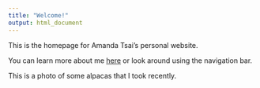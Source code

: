 ```yaml
---
title: "Welcome!"
output: html_document
---
```


This is the homepage for Amanda Tsai's personal website.

You can learn more about me [here](about.html) or look around using the navigation bar.

This is a photo of some alpacas that I took recently.
<img scr = “images/IMG_0995.jpg” style = “width:75%”>
